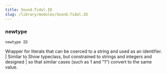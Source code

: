 ```yaml
---
title: Sound.Tidal.ID
slug: /library/modules/Sound.Tidal.ID
---
```


<!------------------------------------------------------------------------------
THIS IS A DOC FILE AUTOMATICALLY GENERATED FROM:

https://github.com/tidalcycles/Tidal/blob/main/src/Sound/Tidal/ID.hs

It's based on the documentation comments in the Tidal code.
Do not edit it directly--to update this documentation, please submit a
change to the original file in the Tidal repository. Thanks!
------------------------------------------------------------------------------->

### newtype
```
newtype ID 
```

Wrapper for literals that can be coerced to a string and used as an identifier.
 | Similar to Show typeclass, but constrained to strings and integers and designed
 | so that similar cases (such as 1 and "1") convert to the same value.

